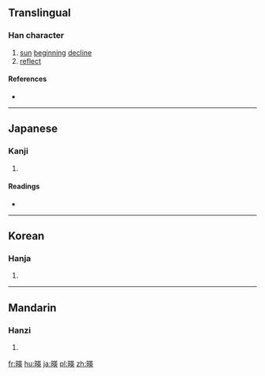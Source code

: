 {{also|映}}
==Translingual==

===Han character===
{{Han char|rn=72|rad=日|as=09|sn=13|four=|canj=日廿中大 (ATLK)|ids=⿰[[日]][[英]]}}

# [[sun]] [[beginning]] [[decline]]
# [[reflect]]

====References====
* {{Han ref|kx=0498.100|dkj=14048|dj=0866.080|hdz=21517.020|uh=668E|ud=26254}}

----

==Japanese==

===Kanji===
{{ja-kanji|grade=|rs=日09}}

# {{defn|lang=ja|sort=日09}}

====Readings====
* {{ja-readings|on=[[えい]] (ei), [[よう]] (yō)|kun=[[はえる]] (haeru), [[うつる]] (utsuru), [[うつす]] (utsusu)}}

----

==Korean==

===Hanja===
{{ko-hanja|hangeul=영|eumhun=|rv=yeong|mr=yŏng|y=yeng}}

# {{defn|lang=ko|sort=日09}}

----

==Mandarin==

===Hanzi===
{{cmn-hanzi|pin=[[lán]] ([[lan2]]), [[yìng]] ([[ying4]])|wg=lan<sup>2</sup>, ying<sup>4</sup>}}

# {{defn|lang=cmn|sort=日09}}

[[fr:暎]]
[[hu:暎]]
[[ja:暎]]
[[pl:暎]]
[[zh:暎]]